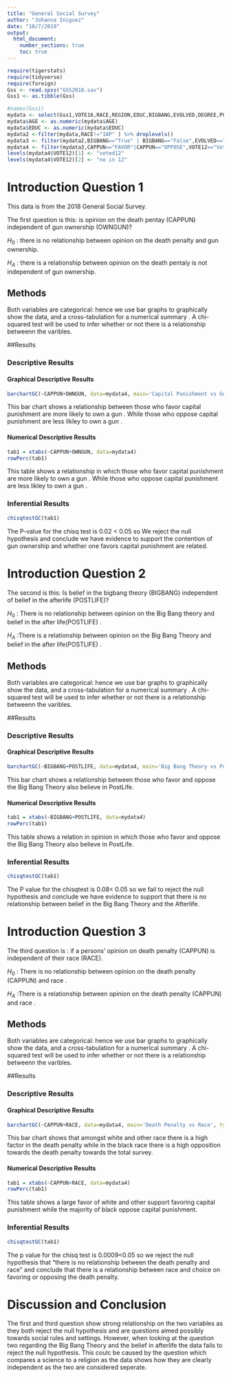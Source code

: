 ---
title: "General Social Survey"
author: "Johanna Iniguez"
date: "10/7/2019"
output: 
  html_document:
    number_sections: true
    toc: true
---


```{r include=FALSE,echo=FALSE}
require(tigerstats)
require(tidyverse)
require(foreign)
Gss <- read.spss("GSS2018.sav")
Gss1 <- as.tibble(Gss)
```

```{r include=FALSE,echo=FALSE}
#names(Gss1)
mydata <- select(Gss1,VOTE16,RACE,REGION,EDUC,BIGBANG,EVOLVED,DEGREE,POSTLIFE,AGE,OWNGUN,CAPPUN,COURTS,POLVIEWS,VOTE12,GOD)
mydata$AGE <- as.numeric(mydata$AGE)
mydata$EDUC <- as.numeric(mydata$EDUC)
mydata2 <-filter(mydata,RACE!="IAP" ) %>% droplevels()
mydata3 <- filter(mydata2,BIGBANG=="True" | BIGBANG=="False",EVOLVED=="True"|EVOLVED=="False",POSTLIFE=="YES"|POSTLIFE=="NO",OWNGUN=="YES"|OWNGUN=="NO",COURTS=="TOO HARSH"|COURTS=="NOT HARSH ENOUGH"|COURTS=="ABOUT RIGHT") %>% droplevels()
mydata4 <- filter(mydata3,CAPPUN=="FAVOR"|CAPPUN=="OPPOSE",VOTE12=="Voted"|VOTE12=="Did not vote",VOTE16=="Voted"|VOTE16=="Did not vote") %>% droplevels()
levels(mydata4$VOTE12)[1] <- "voted12"
levels(mydata4$VOTE12)[2] <- "no in 12"

```



# Introduction Question 1

<!--In this section you explain what you are trying to show.  Where did the data come from?  What is the research or other question you are trying to answer?!-->

This data is from the 2018 General Social Survey.  

The first question is this: is opinion on the death pentay (CAPPUN) independent of gun ownership (OWNGUN)?

$H_0$ : there is no  relationship between opinion on the death penalty and gun ownership.

$H_A$ : there is a relationship between opinion on the death pentaly is not independent of gun ownership.

## Methods

<!--Decide on your methods:  use "variable analysis" or other appropriate descriptors.  Make sure to choose at least one graphical method and at least one numerical method.!-->

Both variables are categorical: hence we use bar graphs to graphically show the data, and a cross-tabulation for a numerical summary . A chi-squared test will be used to infer whether or not there is a relationship betweenn the varibles.


##Results

<!--Divide this section into two sub-sections:  One for your descriptive  results and one for your inferential results.!-->

### Descriptive Results
 

#### Graphical Descriptive Results

<!--Graphical results here.  Make sure to show your code.  Provide appropriate labels for axes, giving units if possible, and provide a good title for the graph, too.  Use the graphical results to describe the patterns if any that exist in the data as focused toward the research question!-->

```{r}
barchartGC(~CAPPUN+OWNGUN, data=mydata4, main='Capital Punishment vs Gun Ownership', type ='percent', xlab ='Captial Punishment')
```

This bar chart shows a relationship between those who favor capital punishment are more likely to own a gun . While those who oppose capital punishment are less likley to own a gun .

#### Numerical Descriptive Results

<!--Numerical results go here. Use the numerical results to describe the patterns if any that exist in the data as focused toward the research question!-->


```{r}
tab1 = xtabs(~CAPPUN+OWNGUN, data=mydata4)
rowPerc(tab1)
```
This table shows a relationship in which those who favor capital punishment are more likely to own a gun . While those who oppose capital punishment are less likley to own a gun .

### Inferential Results

<!--State hypothesis clearly.  Make sure your discussion of the inferential test covers all the aspects that the test output produces, such as test statistic, p-value etc.  Make a decision about the null hypothesis, explain the assumptions on which the selected test/procedure was based, and why the chosen procedure satisfys the assumptions and is appropriate to answer the research question!-->


```{r}
chisqtestGC(tab1)
```

The P-value for the chisq test is 0.02 < 0.05 so We reject the null hypothesis and conclude we have evidence to support the contention of gun ownership and whether one favors capital punishment are related. 


# Introduction Question 2

<!--In this section you explain what you are trying to show.  Where did the data come from?  What is the research or other question you are trying to answer?!-->


The second is this: Is belief in the bigbang theory (BIGBANG) independent of belief in the afterlife (POSTLIFE)?

$H_0$ : There is no relationship between opinion on  the Big Bang theory and belief in the after life(POSTLIFE) .

$H_A$ :There is a relationship between opinion on the Big Bang Theory and belief in the after life(POSTLIFE) . 

## Methods

<!--Decide on your methods:  use "variable analysis" or other appropriate descriptors.  Make sure to choose at least one graphical method and at least one numerical method.!-->

Both variables are categorical: hence we use bar graphs to graphically show the data, and a cross-tabulation for a numerical summary . A chi-squared test will be used to infer whether or not there is a relationship betweenn the varibles.



##Results

<!--Divide this section into two sub-sections:  One for your descriptive  results and one for your inferential results.!-->

### Descriptive Results


#### Graphical Descriptive Results

<!--Graphical results here.  Make sure to show your code.  Provide appropriate labels for axes, giving units if possible, and provide a good title for the graph, too.  Use the graphical results to describe the patterns if any that exist in the data as focused toward the research question!-->

```{r}
barchartGC(~BIGBANG+POSTLIFE, data=mydata4, main='Big Bang Theory vs Post Life', type ='percent', xlab ='Big Bang Theory')

```

This bar chart shows a relationship between those who favor and oppose the Big Bang Theory also believe in PostLife. 

#### Numerical Descriptive Results

<!--Numerical results go here. Use the numerical results to describe the patterns if any that exist in the data as focused toward the research question!-->

```{r}
tab1 = xtabs(~BIGBANG+POSTLIFE, data=mydata4)
rowPerc(tab1)
```
This table shows a relation in opinion in which those who favor and oppose the Big Bang Theory also believe in PostLife.

### Inferential Results

<!--State hypothesis clearly.  Make sure your discussion of the inferential test covers all the aspects that the test output produces, such as test statistic, p-value etc.  Make a decision about the null hypothesis, explain the assumptions on which the selected test/procedure was based, and why the chosen procedure satisfys the assumptions and is appropriate to answer the research question!-->

```{r}
chisqtestGC(tab1)
```

The P value  for the chisqtest is 0.08< 0.05 so we fail to reject the null hypothesis and conclude we have evidence to support that there is no relationship between belief in the Big Bang Theory and the Afterlife. 

# Introduction Question 3

<!--In this section you explain what you are trying to show.  Where did the data come from?  What is the research or other question you are trying to answer?!-->

The third question is : if a persons' opinion on death penalty (CAPPUN) is independent of their race (RACE).

$H_0$ : There is no relationship between opinion on  the death penalty (CAPPUN) and race .

$H_A$ :There is a relationship between opinion on the death penalty (CAPPUN) and race .


## Methods

<!--Decide on your methods:  use "variable analysis" or other appropriate descriptors.  Make sure to choose at least one graphical method and at least one numerical method.!-->

Both variables are categorical: hence we use bar graphs to graphically show the data, and a cross-tabulation for a numerical summary . A chi-squared test will be used to infer whether or not there is a relationship betweenn the varibles.

##Results

<!--Divide this section into two sub-sections:  One for your descriptive  results and one for your inferential results.!-->

### Descriptive Results

#### Graphical Descriptive Results

<!--Graphical results here.  Make sure to show your code.  Provide appropriate labels for axes, giving units if possible, and provide a good title for the graph, too.  Use the graphical results to describe the patterns if any that exist in the data as focused toward the research question!-->

```{r}
barchartGC(~CAPPUN+RACE, data=mydata4, main='Death Penalty vs Race', type ='percent', xlab ='Death Penalty')

```

This bar chart shows that amongst white and other race there is a high factor in the death penalty while in the black race there is a high opposition towards the death penalty towards the total survey.

#### Numerical Descriptive Results

<!--Numerical results go here. Use the numerical results to describe the patterns if any that exist in the data as focused toward the research question!-->

```{r}
tab1 = xtabs(~CAPPUN+RACE, data=mydata4)
rowPerc(tab1)
```

This table shows a large favor of white and other support favoring capital punishment while the majority of black oppose capital punishment. 

### Inferential Results

<!--State hypothesis clearly.  Make sure your discussion of the inferential test covers all the aspects that the test output produces, such as test statistic, p-value etc.  Make a decision about the null hypothesis, explain the assumptions on which the selected test/procedure was based, and why the chosen procedure satisfys the assumptions and is appropriate to answer the research question!-->

```{r}
chisqtestGC(tab1)
```

The p value for the chisq test is 0.0009<0.05 so we reject the null hypothesis that "there is no relationship between the death penalty and race" and conclude that there is a relationship between race and choice on favoring or opposing the death penalty. 


# Discussion and Conclusion

<!--Discussion and conclusion here.  If you found a relationship be sure to consider whether the relationship occurs because one of the variavbles causes the other, or whether they perhasps are related for some other reason.  Watch the chapter 6 videos from the GeorgeTown videos collection.!-->

The first and third question show strong relationship on the two variables as they both reject the null hypothesis and are questions aimed possibly towards social rules and settings. However, when looking at the question two regarding the Big Bang Theory and the belief in afterlife the data fails to reject the null hypothesis. This coulc be caused by the question which compares a science to a religion as the data shows how they are clearly independent as the two are considered seperate.  

